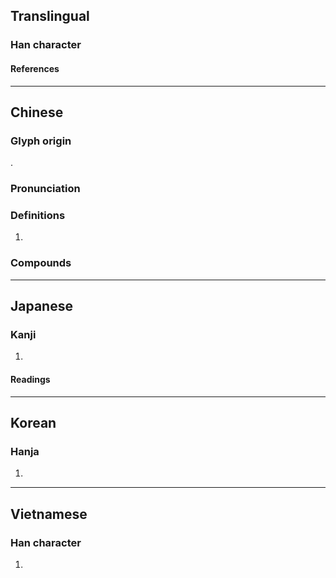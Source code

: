 {{also|仑}}
{{character info}}
{{character info|0xf9d5}}
==Translingual==

===Han character===
{{Han char|rn=46|rad=山|as=08|sn=11|four=22227|canj=UOMB|ids=⿱山侖}}

====References====
{{Han ref|kx=0314.120|dkj=08183|dj=0615.030|hdz=10781.060|uh=5D19}}

----

==Chinese==
{{zh-forms|s=仑|t2=侖|alt=崘,𪨧-nonstandard simplified}}

===Glyph origin===
{{Han etym}}
{{Han compound|山|侖|c1=s|c2=p|t1=mountain|ls=psc}}.

===Pronunciation===
{{zh-pron
|m=lún
|c=leon4
|h=pfs=n:lùn/s:lun/s:nun
|md=
|mn=lūn
|w=
|mc=y
|oc=y
|cat=pn
}}

===Definitions===
{{zh-hanzi}}

# {{n-g|Used in {{l|zh|崑崙}}, etc.}}

===Compounds===
{{zh-der|崑崙奴傳|二崙|休崙湖|崙背|崑崙山脈|崑崙山|崑崙|崑崙奴|鶻崙吞棗|山崙|崙仔|沙崙|浮崙|中崙|匏崙|拿破崙}}

----

==Japanese==

===Kanji===
{{ja-kanji|grade=|rs=山08}}

# {{rfdef|ja|sort=山08}}

====Readings====
{{ja-readings
|goon=ろん
|kanon=ろん
|on=りん
|kun=
}}

----

==Korean==

===Hanja===
{{ko-hanja|륜}}

# {{rfdef|ko|sort=山08}}

----

==Vietnamese==

===Han character===
{{vi-readings|rs=山08|reading=[[lôn]], [[son]], [[luân]], [[lon]]}}

# {{rfdef|vi|sort=山08}}

{{cln|vi|Han tu}}